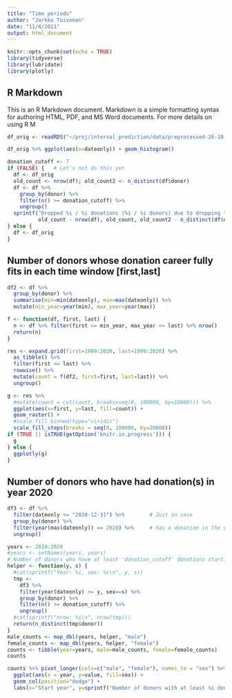 ```yaml
---
title: "Time periods"
author: "Jarkko Toivonen"
date: "11/4/2021"
output: html_document
---
```


```r
knitr::opts_chunk$set(echo = TRUE)
library(tidyverse)
library(lubridate)
library(plotly)
```

## R Markdown

This is an R Markdown document. Markdown is a simple formatting syntax for authoring HTML, PDF, and MS Word documents. For more details on using R M

```r
df_orig <- readRDS("~/proj/interval_prediction/data/preprocessed-26-10-2021.rds")
```

```r
df_orig %>% ggplot(aes(x=dateonly)) + geom_histogram()
```

```r
donation_cutoff <- 7
if (FALSE) {   # Let's not do this yet
  df <- df_orig
  old_count <- nrow(df); old_count2 <- n_distinct(df$donor)
  df <- df %>% 
    group_by(donor) %>%
    filter(n() >= donation_cutoff) %>%
    ungroup()
  sprintf("Dropped %i / %i donations (%i / %i donors) due to dropping too short time-series\n", 
          old_count - nrow(df), old_count, old_count2 - n_distinct(df$donor), old_count2)
} else {
  df <- df_orig
}
```

## Number of donors whose donation career fully fits in each time window [first,last]

```r
df2 <- df %>% 
  group_by(donor) %>%
  summarise(min=min(dateonly), max=max(dateonly)) %>%
  mutate(min_year=year(min), max_year=year(max))
```

```r
f <- function(df, first, last) {
  n <- df %>% filter(first <= min_year, max_year <= last) %>% nrow()
  return(n)
}
```

```r
res <- expand.grid(first=1999:2020, last=1999:2020) %>% 
  as_tibble() %>%
  filter(first <= last) %>%
  rowwise() %>%
  mutate(count = f(df2, first=first, last=last)) %>% 
  ungroup()
```

```r
g <- res %>%
  #mutate(count = cut(count, breaks=seq(0, 100000, by=10000))) %>%
  ggplot(aes(x=first, y=last, fill=count)) +
  geom_raster() +
  #scale_fill_binned(type="viridis")
  scale_fill_steps(breaks = seq(0, 100000, by=20000))
if (TRUE || isTRUE(getOption('knitr.in.progress'))) {
  g 
} else {
  ggplotly(g)
}
```

## Number of donors who have had donation(s) in year 2020

```r
df3 <- df %>%
  filter(dateonly <= "2020-12-31") %>%        # Just in case
  group_by(donor) %>%
  filter(year(max(dateonly)) == 2020) %>%     # Has a donation in the year 20202
  ungroup()
```


```r
years <- 2010:2020
#years <- setNames(years, years)
# Number of donors who have at least 'donation_cutoff' donations starting from year 'y'
helper <- function(y, s) {
  #cat(sprintf("Year: %i, sex: %s\n", y, s))
  tmp <- 
    df3 %>% 
    filter(year(dateonly) >= y, sex==s) %>%
    group_by(donor) %>%
    filter(n() >= donation_cutoff) %>%
    ungroup()
  #cat(sprintf("nrow: %i\n", nrow(tmp)))
  return(n_distinct(tmp$donor))
}
male_counts <- map_dbl(years, helper, "male")
female_counts <- map_dbl(years, helper, "female")
counts <- tibble(year=years, male=male_counts, female=female_counts)
counts
```

```r
counts %>% pivot_longer(cols=c("male", "female"), names_to = "sex") %>%
  ggplot(aes(x = year, y=value, fill=sex)) +
  geom_col(position="dodge") +
  labs(x="Start year", y=sprintf("Number of donors with at least %i donations", donation_cutoff))
```





